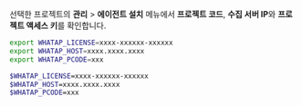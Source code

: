 선택한 프로젝트의 **관리** > **에이전트 설치** 메뉴에서 **프로젝트 코드**, **수집 서버 IP**와 **프로젝트 액세스 키**를 확인합니다.

<Tabs groupId="operating-systems">
<TabItem value="lx" label="Linux Shell">

```bash title="SH"
export WHATAP_LICENSE=xxxx-xxxxxx-xxxxxx
export WHATAP_HOST=xxxx.xxxx.xxxx
export WHATAP_PCODE=xxx
```

</TabItem>
<TabItem value="wd" label="Windows Powershell">

```bash title="SH"
$WHATAP_LICENSE=xxxx-xxxxxx-xxxxxx
$WHATAP_HOST=xxxx.xxxx.xxxx
$WHATAP_PCODE=xxx
```

</TabItem>
</Tabs>
